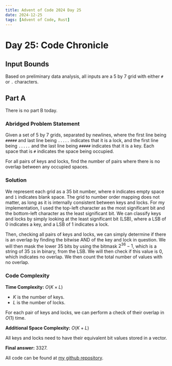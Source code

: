 ---
title: Advent of Code 2024 Day 25
date: 2024-12-25
tags: [Advent of Code, Rust]
---

<script src="https://cdnjs.cloudflare.com/ajax/libs/highlight.js/11.11.1/highlight.min.js"></script>
<script src="blog-post-scripts.js"></script>
<script type="text/javascript">hljs.highlightAll();</script>

# Day 25: Code Chronicle

## Input Bounds

Based on preliminary data analysis, all inputs are a 5 by 7 grid with either `#` or `.` characters.

## Part A

There is no part B today.

### Abridged Problem Statement

Given a set of 5 by 7 grids, separated by newlines, where the first line being `#####` and last line being `.....` indicates that it is a lock, and the first line being `.....` and the last line being `#####` indicates that it is a key. Each space that is `#` indicates the space being occupied.

For all pairs of keys and locks, find the number of pairs where there is no overlap between any occupied spaces.

### Solution

We represent each grid as a 35 bit number, where `0` indicates empty space and `1` indicates blank space. The grid to number order mapping does not matter, as long as it is internally consistent between keys and locks. For my implementation, I used the top-left character as the most significant bit and the bottom-left character as the least significant bit. We can classify keys and locks by simply looking at the least significant bit (LSB), where a LSB of 0 indicates a key, and a LSB of 1 indicates a lock.

Then, checking all pairs of keys and locks, we can simply determine if there is an overlap by finding the bitwise AND of the key and lock in question. We will then mask the lower 35 bits by using the bitmask $2^{36} - 1$, which is a string of 35 `1`s in binary, from the LSB. We will then check if this value is 0, which indicates no overlap. We then count the total number of values with no overlap.

### Code Complexity

**Time Complexity:** $O(K \times L)$

* $K$ is the number of keys.
* $L$ is the number of locks.

For each pair of keys and locks, we can perform a check of their overlap in $O(1)$ time.

**Additional Space Complexity:** $O(K + L)$

All keys and locks need to have their equivalent bit values stored in a vector.

**Final answer:** 3327. 

All code can be found at [my github repository](https://github.com/dillionlim/advent-of-code-2024/tree/main).